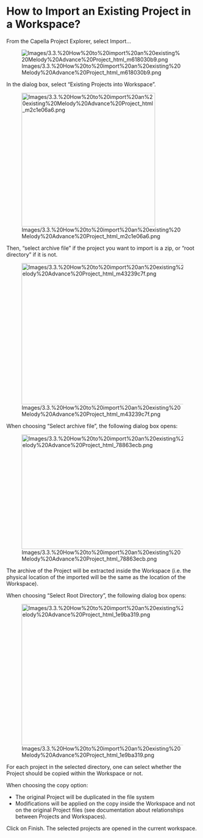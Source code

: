             
= How to Import an Existing Project in a Workspace? =
 
From the Capella Project Explorer, select Import&hellip;

 
[[Image:Images/3.3.%20How%20to%20import%20an%20existing%20Melody%20Advance%20Project_html_m618030b9.png]]

 
In the dialog box, select &ldquo;Existing Projects into Workspace&rdquo;.

 
[[Image:Images/3.3.%20How%20to%20import%20an%20existing%20Melody%20Advance%20Project_html_m2c1e06a6.png|350x350px]]

 
Then, &ldquo;select archive file&rdquo; if the project you want to import is a zip, or &ldquo;root directory&rdquo; if it is not.

 
[[Image:Images/3.3.%20How%20to%20import%20an%20existing%20Melody%20Advance%20Project_html_m43239c7f.png|450x370px]]

 
When choosing &ldquo;Select archive file&rdquo;, the following dialog box opens:

 
[[Image:Images/3.3.%20How%20to%20import%20an%20existing%20Melody%20Advance%20Project_html_78863ecb.png|450x300px]]

 
The archive of the Project will be extracted inside the Workspace (i.e. the physical location of the imported will be the same as the location of the Workspace).

 
When choosing &ldquo;Select Root Directory&rdquo;, the following dialog box opens:

 
[[Image:Images/3.3.%20How%20to%20import%20an%20existing%20Melody%20Advance%20Project_html_1e9ba319.png|450x370px]]

 
For each project in the selected directory, one can select whether the Project should be copied within the Workspace or not.

 
When choosing the copy option:

 
* The original Project will be duplicated in the file system
* Modifications will be applied on the copy inside the Workspace and 	not on the original Project files (see documentation about 	relationships between Projects and Workspaces).
 
Click on Finish. The selected projects are opened in the current workspace.

   